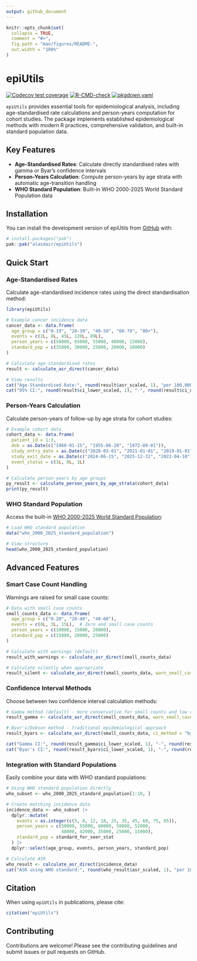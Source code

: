 ```yaml
---
output: github_document
---
```


<!-- README.md is generated from README.Rmd. Please edit that file -->

```r
knitr::opts_chunk$set(
  collapse = TRUE,
  comment = "#>",
  fig.path = "man/figures/README-",
  out.width = "100%"
)
```

# epiUtils

<!-- badges: start -->
[![Codecov test coverage](https://codecov.io/gh/rmgpanw/epiUtils/graph/badge.svg)](https://app.codecov.io/gh/rmgpanw/epiUtils)
[![R-CMD-check](https://github.com/rmgpanw/epiUtils/actions/workflows/R-CMD-check.yaml/badge.svg)](https://github.com/rmgpanw/epiUtils/actions/workflows/R-CMD-check.yaml)
[![pkgdown.yaml](https://github.com/rmgpanw/epiUtils/actions/workflows/pkgdown.yaml/badge.svg)](https://github.com/rmgpanw/epiUtils/actions/workflows/pkgdown.yaml)
<!-- badges: end -->

`epiUtils` provides essential tools for epidemiological analysis, including age-standardised rate calculations and person-years computation for cohort studies. The package implements established epidemiological methods with modern R practices, comprehensive validation, and built-in standard population data.

## Key Features

- **Age-Standardised Rates**: Calculate directly standardised rates with gamma or Byar's confidence intervals
- **Person-Years Calculation**: Compute person-years by age strata with automatic age-transition handling
- **WHO Standard Population**: Built-in WHO 2000-2025 World Standard Population data

## Installation

You can install the development version of epiUtils from [GitHub](https://github.com/) with:

``` r
# install.packages("pak")
pak::pak("alasdair/epiUtils")
```

## Quick Start

### Age-Standardised Rates

Calculate age-standardised incidence rates using the direct standardisation method:

```r
library(epiUtils)

# Example cancer incidence data
cancer_data <- data.frame(
  age_group = c("0-19", "20-39", "40-59", "60-79", "80+"),
  events = c(2L, 8L, 45L, 120L, 89L),
  person_years = c(50000, 65000, 55000, 40000, 15000),
  standard_pop = c(35000, 30000, 25000, 20000, 10000)
)

# Calculate age-standardised rates
result <- calculate_asr_direct(cancer_data)

# View results
cat("Age-Standardised Rate:", round(result$asr_scaled, 1), "per 100,000\n")
cat("95% CI:", round(result$ci_lower_scaled, 1), "-", round(result$ci_upper_scaled, 1), "\n")
```

### Person-Years Calculation

Calculate person-years of follow-up by age strata for cohort studies:

```r
# Example cohort data
cohort_data <- data.frame(
  patient_id = 1:3,
  dob = as.Date(c("1960-01-15", "1955-06-20", "1972-09-01")),
  study_entry_date = as.Date(c("2020-03-01", "2021-01-01", "2019-01-01")),
  study_exit_date = as.Date(c("2024-06-15", "2025-12-31", "2022-04-10")),
  event_status = c(1L, 0L, 1L)
)

# Calculate person-years by age groups
py_result <- calculate_person_years_by_age_strata(cohort_data)
print(py_result)
```

### WHO Standard Population

Access the built-in [WHO 2000-2025 World Standard Population](https://seer.cancer.gov/stdpopulations/world.who.html):

```r
# Load WHO standard population
data("who_2000_2025_standard_population")

# View structure
head(who_2000_2025_standard_population)
```

## Advanced Features

### Smart Case Count Handling

Warnings are raised for small case counts:

```r
# Data with small case counts
small_counts_data <- data.frame(
  age_group = c("0-20", "20-40", "40-60"),
  events = c(0L, 3L, 15L),  # Zero and small case counts
  person_years = c(10000, 15000, 20000),
  standard_pop = c(15000, 20000, 25000)
)

# Calculate with warnings (default)
result_with_warnings <- calculate_asr_direct(small_counts_data)

# Calculate silently when appropriate
result_silent <- calculate_asr_direct(small_counts_data, warn_small_cases = FALSE)
```

### Confidence Interval Methods

Choose between two confidence interval calculation methods:

```r
# Gamma method (default) - more conservative for small counts and low rates
result_gamma <- calculate_asr_direct(small_counts_data, warn_small_cases = FALSE)

# Byar's/Dobson method - traditional epidemiological approach  
result_byars <- calculate_asr_direct(small_counts_data, ci_method = "byars", warn_small_cases = FALSE)

cat("Gamma CI:", round(result_gamma$ci_lower_scaled, 1), "-", round(result_gamma$ci_upper_scaled, 1), "\n")
cat("Byar's CI:", round(result_byars$ci_lower_scaled, 1), "-", round(result_byars$ci_upper_scaled, 1), "\n")
```

### Integration with Standard Populations

Easily combine your data with WHO standard populations:

```r
# Using WHO standard population directly
who_subset <- who_2000_2025_standard_population[1:10, ]

# Create matching incidence data
incidence_data <- who_subset |>
  dplyr::mutate(
    events = as.integer(c(5, 8, 12, 18, 25, 35, 45, 60, 75, 85)),
    person_years = c(50000, 55000, 60000, 58000, 52000, 
                     48000, 42000, 35000, 25000, 15000),
    standard_pop = standard_for_seer_stat
  ) |>
  dplyr::select(age_group, events, person_years, standard_pop)

# Calculate ASR
who_result <- calculate_asr_direct(incidence_data)
cat("ASR using WHO standard:", round(who_result$asr_scaled, 1), "per 100,000\n")
```

## Citation

When using `epiUtils` in publications, please cite:

```r
citation("epiUtils")
```

## Contributing

Contributions are welcome! Please see the contributing guidelines and submit issues or pull requests on GitHub.
